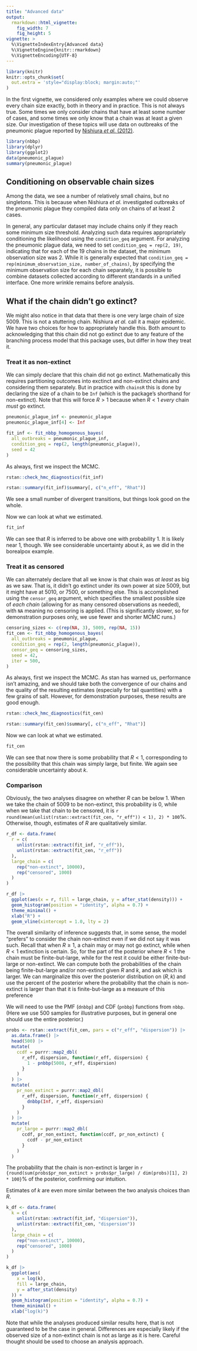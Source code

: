 ```yaml
---
title: "Advanced data"
output:
  rmarkdown::html_vignette:
    fig_width: 7
    fig_height: 5
vignette: >
  %\VignetteIndexEntry{Advanced data}
  %\VignetteEngine{knitr::rmarkdown}
  %\VignetteEncoding{UTF-8}
---
```


```r
library(knitr)
knitr::opts_chunk$set(
  out.extra = 'style="display:block; margin:auto;"'
)
```

In the first vignette, we considered only examples where we could observe every chain size exactly, both in theory and in practice.
This is not always true.
Some times we only consider chains that have at least some number of cases, and some times we only know that a chain was at least a given size.
Our investigation of these topics will use data on outbreaks of the pneumonic plague reported by [Nishiura _et al._ (2012)](https://doi.org/10.1016/j.jtbi.2011.10.039).

```r
library(nbbp)
library(dplyr)
library(ggplot2)
data(pneumonic_plague)
summary(pneumonic_plague)
```

## Conditioning on observable chain sizes

Among the data, we see a number of relatively small chains, but no singletons.
This is because when Nishiura _et al._ investigated outbreaks of the pneumonic plague they compiled data only on chains of at least 2 cases.

In general, any particular dataset may include chains only if they reach some minimum size threshold.
Analyzing such data requires appropriately conditioning the likelihood using the `condition_geq` argument.
For analyzing the pneumonic plague data, we need to set `condition_geq = rep(2, 19)`, indicating that for each of the 19 chains in the dataset, the minimum observation size was 2.
While it is generally expected that `condition_geq = rep(minimum_observation_size, number_of_chains)`, by specifying the minimum observation size for each chain separately, it is possible to combine datasets collected according to different standards in a unified interface.
One more wrinkle remains before analysis.

## What if the chain didn't go extinct?

We might also notice in that data that there is one very large chain of size 5009.
This is not a stuttering chain.
Nishiura _et al._ call it a major epidemic.
We have two choices for how to appropriately handle this.
Both amount to acknowledging that this chain did not go extinct due to any feature of the branching process model that this package uses, but differ in how they treat it.

### Treat it as non-extinct

We can simply declare that this chain did not go extinct.
Mathematically this requires partitioning outcomes into exctinct and non-extinct chains and considering them separately.
But in practice with `chainsR` this is done by declaring the size of a chain to be `Inf` (which is the package's shorthand for non-extinct).
Note that this will force $R > 1$ because when $R < 1$ _every_ chain _must_ go extinct.

```r
pneumonic_plague_inf <- pneumonic_plague
pneumonic_plague_inf[4] <- Inf

fit_inf <- fit_nbbp_homogenous_bayes(
  all_outbreaks = pneumonic_plague_inf,
  condition_geq = rep(2, length(pneumonic_plague)),
  seed = 42
)
```

As always, first we inspect the MCMC.

```r
rstan::check_hmc_diagnostics(fit_inf)

rstan::summary(fit_inf)$summary[, c("n_eff", "Rhat")]
```

We see a small number of divergent transitions, but things look good on the whole.

Now we can look at what we estimated.

```r
fit_inf
```

We can see that $R$ is inferred to be above one with probability 1.
It is likely near 1, though.
We see considerable uncertainty about $k$, as we did in the borealpox example.

### Treat it as censored

We can alternately declare that all we know is that chain was _at least_ as big as we saw.
That is, it didn't go extinct under its own power at size 5009, but it might have at 5010, or 7500, or something else.
This is accomplished using the `censor_geq` argument, which specifies the smallest possible size of _each chain_ (allowing for as many censored observations as needed), with `NA` meaning no censoring is applied.
(This is significantly slower, so for demonstration purposes only, we use fewer and shorter MCMC runs.)

```r
censoring_sizes <- c(rep(NA, 3), 5009, rep(NA, 15))
fit_cen <- fit_nbbp_homogenous_bayes(
  all_outbreaks = pneumonic_plague,
  condition_geq = rep(2, length(pneumonic_plague)),
  censor_geq = censoring_sizes,
  seed = 42,
  iter = 500,
)
```

As always, first we inspect the MCMC.
As stan has warned us, performance isn't amazing, and we should take both the convergence of our chains and the quality of the resulting estimates (especially for tail quantities) with a few grains of salt.
However, for demonstration purposes, these results are good enough.

```r
rstan::check_hmc_diagnostics(fit_cen)

rstan::summary(fit_cen)$summary[, c("n_eff", "Rhat")]
```

Now we can look at what we estimated.

```r
fit_cen
```

We can see that now there is some probability that $R < 1$, corresponding to the possibility that this chain was simply large, but finite.
We again see considerable uncertainty about $k$.

### Comparison
Obviously, the two analyses disagree on whether $R$ can be below 1.
When we take the chain of 5009 to be non-extinct, this probability is 0, while when we take that chain to be censored, it is `r round(mean(unlist(rstan::extract(fit_cen, "r_eff")) < 1), 2) * 100`%.
Otherwise, though, estimates of $R$ are qualitatively similar.

```r
r_df <- data.frame(
  r = c(
    unlist(rstan::extract(fit_inf, "r_eff")),
    unlist(rstan::extract(fit_cen, "r_eff"))
  ),
  large_chain = c(
    rep("non-extinct", 10000),
    rep("censored", 1000)
  )
)

r_df |>
  ggplot(aes(x = r, fill = large_chain, y = after_stat(density))) +
  geom_histogram(position = "identity", alpha = 0.7) +
  theme_minimal() +
  xlab("R") +
  geom_vline(xintercept = 1.0, lty = 2)
```

The overall similarity of inference suggests that, in some sense, the model "prefers" to consider the chain non-extinct even if we did not say it was such.
Recall that when $R \geq 1$, a chain may or may not go extinct, while when $R < 1$ extinction is certain.
So, for the part of the posterior where $R < 1$ the chain must be finite-but-large, while for the rest it could be either finite-but-large or non-extinct.
We can compute both the probabilities of the chain being finite-but-large and/or non-extinct given $R$ and $k$, and ask which is larger.
We can marginalize this over the posterior distribution on $(R,k)$ and use the percent of the posterior where the probability that the chain is non-extinct is larger than that it is finite-but-large as a measure of this preference

We will need to use the PMF (`dnbbp`) and CDF (`pnbbp`) functions from `nbbp`.
(Here we use 500 samples for illustrative purposes, but in general one should use the entire posterior.)
```r
probs <- rstan::extract(fit_cen, pars = c("r_eff", "dispersion")) |>
  as.data.frame() |>
  head(500) |>
  mutate(
    ccdf = purrr::map2_dbl(
      r_eff, dispersion, function(r_eff, dispersion) {
        1 - pnbbp(5008, r_eff, dispersion)
      }
    )
  ) |>
  mutate(
    pr_non_extinct = purrr::map2_dbl(
      r_eff, dispersion, function(r_eff, dispersion) {
        dnbbp(Inf, r_eff, dispersion)
      }
    )
  ) |>
  mutate(
    pr_large = purrr::map2_dbl(
      ccdf, pr_non_extinct, function(ccdf, pr_non_extinct) {
        ccdf - pr_non_extinct
      }
    )
  )
```
The probability that the chain is non-extinct is larger in `r {round(sum(probs$pr_non_extinct > probs$pr_large) / dim(probs)[1], 2) * 100}`% of the posterior, confirming our intuition.

Estimates of $k$ are even more similar between the two analysis choices than $R$.
```r
k_df <- data.frame(
  k = c(
    unlist(rstan::extract(fit_inf, "dispersion")),
    unlist(rstan::extract(fit_cen, "dispersion"))
  ),
  large_chain = c(
    rep("non-extinct", 10000),
    rep("censored", 1000)
  )
)

k_df |>
  ggplot(aes(
    x = log(k),
    fill = large_chain,
    y = after_stat(density)
  )) +
  geom_histogram(position = "identity", alpha = 0.7) +
  theme_minimal() +
  xlab("log(k)")
```

Note that while the analyses produced similar results here, that is not guaranteed to be the case in general.
Differences are especially likely if the observed size of a non-extinct chain is not as large as it is here.
Careful thought should be used to choose an analysis approach.
